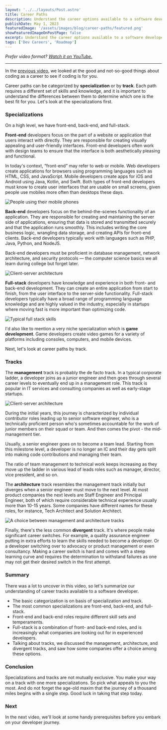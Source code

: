 ```yaml
---
layout: '../../layouts/Post.astro'
title: Career Paths
description: Understand the career options available to a software developer to see what appeals to you the most.
publishDate: May 1, 2023
featuredImage: '/assets/images/blog/career-paths/featured.png'
showFeaturedImageOnPostPage: false
excerpt: Understand the career options available to a software developer to see what appeals to you the most.
tags: ['Dev Careers', 'Roadmap']
---
```



<YTEmbed videoId="Z34nLCgjoOQ" />

_Prefer video format? [Watch it on YouTube.](https://youtu.be/Z34nLCgjoOQ)_

---

In the <a href="/posts/is-coding-for-you">previous video</a>, we looked at the good and not-so-good things about coding as a career to see if coding is for you.

Career paths can be categorized by **specialization** or by **track**. Each path requires a different set of skills and knowledge, and it is important to understand the differences between them to determine which one is the best fit for you. Let's look at the specializations first.

### Specializations

On a high level, we have front-end, back-end, and full-stack.

**Front-end** developers focus on the part of a website or application that users interact with directly. They are responsible for creating visually appealing and user-friendly interfaces. Front-end developers often work with design teams to ensure that the interface is both aesthetically pleasing and functional.

In today's context, “front-end” may refer to web or mobile. Web developers create applications for browsers using programming languages such as HTML, CSS, and JavaScript. Mobile developers create apps for iOS and Android using Java, Kotlin, and Swift. Both types of front-end developers must know to create user interfaces that are usable on small screens, given people use mobiles more often than desktops these days.

![People using their mobile phones](/assets/images/blog/career-paths/people-using-mobiles.jpeg)

**Back-end** developers focus on the behind-the-scenes functionality of an application. They are responsible for creating and maintaining the server side of applications, ensuring that data is stored and transmitted securely and that the application runs smoothly. This includes writing the core business logic, wrangling data storage, and creating APIs for front-end clients. Back-end developers typically work with languages such as PHP, Java, Python, and NodeJS.

Back-end developers must be proficient in database management, network architecture, and security protocols — the computer science basics we all learn during college but forget later.

![Client-server architecture](/assets/images/blog/career-paths/client-server.jpeg)

**Full-stack** developers have knowledge and experience in both front- and back-end development. They can create an entire application from start to finish, from the user interface to the server-side functionality. Full-stack developers typically have a broad range of programming language knowledge and are highly valued in the industry, especially in startups where moving fast is more important than optimizing code.

![Typical full stack skills](/assets/images/blog/career-paths/full-stack.jpeg)

I'd also like to mention a very niche specialization which is **game development**. Game developers create video games for a variety of platforms including consoles, computers, and mobile devices.

Next, let's look at career paths by track.

### Tracks

The **management** track is probably the de facto track. In a typical corporate ladder, a developer joins as a junior engineer and then goes through several career levels to eventually end up in a management role. This track is popular in IT services and consulting companies as well as early-stage startups.

![Client-server architecture](/assets/images/blog/career-paths/career-ladder.jpeg)

During the initial years, this journey is characterized by individual contributor roles leading up to senior software engineer, who is a technically proficient person who's sometimes accountable for the work of junior members on their squad or team. And then comes the pivot - the mid-management tier.

Usually, a senior engineer goes on to become a team lead. Starting from this milestone level, a developer is no longer an IC and their day gets split into making code contributions and managing their team.

The ratio of team management to technical work keeps increasing as they move up the ladder in various lead of leads roles such as manager, director, vice president, and so on.

The **architecture** track resembles the management track initially but diverges when a senior engineer must move to the next level. At most product companies the next levels are Staff Engineer and Principal Engineer, both of which require considerable technical experience usually more than 10-15 years. Some companies have different names for these roles, for instance, Tech Architect and Solution Architect.

![A choice between management and architecture tracks](/assets/images/blog/career-paths/choice-of-track.jpeg)

Finally, there's the less common **divergent** track. It's where people make significant career switches. For example, a quality assurance engineer putting in extra efforts to learn the skills needed to become a developer. Or a developer switching over to advocacy or product management or even consultancy. Making a career switch is hard and comes with a steep learning curve and requires the determination to withstand failures as one may not get their desired switch in the first attempt.

### Summary

There was a lot to uncover in this video, so let's summarize our understanding of career tracks available to a software developer.

- The basic categorization is on basis of specialization and track.
- The most common specializations are front-end, back-end, and full-stack.
- Front-end and back-end roles require different skill sets and temperaments.
- Full-stack is a combination of front- and back-end roles, and is increasingly what companies are looking out for in experienced developers.
- Talking about tracks, we discussed the management, architecture, and divergent tracks, and saw how some companies offer a choice among these options.

### Conclusion

Specializations and tracks are not mutually exclusive. You make your way on a track with one more specializations. So pick what appeals to you the most. And do not forget the age-old maxim that the journey of a thousand miles begins with a single step. Good luck in taking that step today.

### Next

In the next video, we'll look at some handy prerequisites before you embark on your developer journey.
